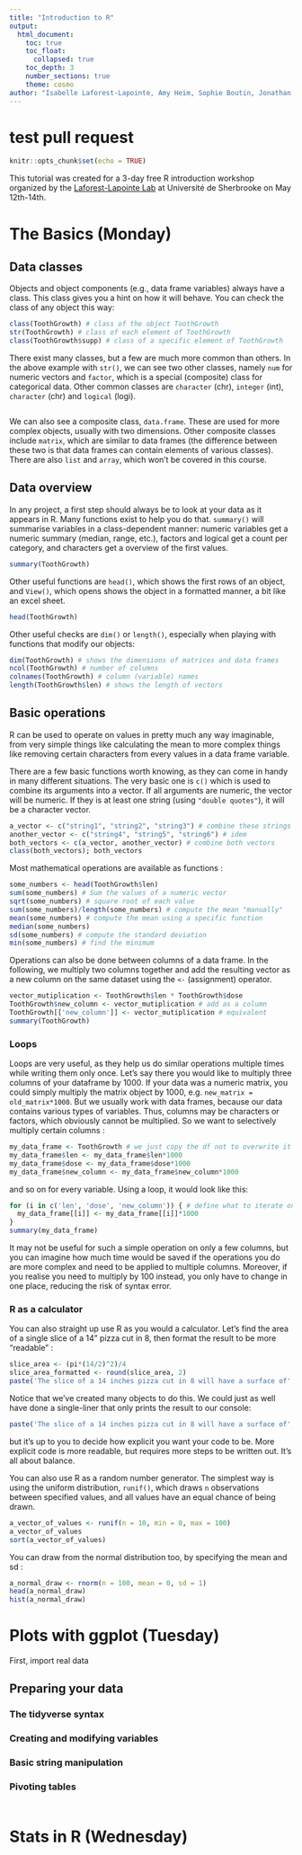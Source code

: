 ```yaml
---
title: "Introduction to R"
output:
  html_document:
    toc: true
    toc_float:
      collapsed: true
    toc_depth: 3
    number_sections: true
    theme: cosmo
author: "Isabelle Laforest-Lapointe, Amy Heim, Sophie Boutin, Jonathan Rondeau-Leclaire"
---
```


# test pull request
 
```r
knitr::opts_chunk$set(echo = TRUE)
```

This tutorial was created for a 3-day free R introduction workshop organized by the [Laforest-Lapointe Lab](https://www.laforestlab.com/) at Université de Sherbrooke on May 12th-14th.

# The Basics (Monday)

## Data classes

Objects and object components (e.g., data frame variables) always have a class. This class gives you a hint on how it will behave. You can check the class of any object this way:

```r
class(ToothGrowth) # class of the object ToothGrowth
str(ToothGrowth) # class of each element of ToothGrowth
class(ToothGrowth$supp) # class of a specific element of ToothGrowth
```

There exist many classes, but a few are much more common than others. In the above example with `str()`, we can see two other classes, namely `num` for numeric vectors and `factor`, which is a special (composite) class for categorical data. Other common classes are `character` (chr), `integer` (int), `character` (chr) and `logical` (logi). 

```r

```

We can also see a composite class, `data.frame`. These are used for more complex objects, usually with two dimensions. Other composite classes include `matrix`, which are similar to data frames (the difference between these two is that data frames can contain elements of various classes). There are also `list` and `array`, which won't be covered in this course.

## Data overview

In any project, a first step should always be to look at your data as it appears in R. Many functions exist to help you do that. `summary()` will summarise variables in a class-dependent manner: numeric variables get a numeric summary (median, range, etc.), factors and logical get a count per category, and characters get a overview of the first values.

```r
summary(ToothGrowth)
```

Other useful functions are `head()`, which shows the first rows of an object, and `View()`, which opens shows the object in a formatted manner, a bit like an excel sheet.

```r
head(ToothGrowth)
```

Other useful checks are `dim()` or `length()`, especially when playing with functions that modify our objects: 

```r
dim(ToothGrowth) # shows the dimensions of matrices and data frames
ncol(ToothGrowth) # number of columns
colnames(ToothGrowth) # column (variable) names
length(ToothGrowth$len) # shows the length of vectors
```

## Basic operations

R can be used to operate on values in pretty much any way imaginable, from very simple things like calculating the mean to more complex things like removing certain characters from every values in a data frame variable.

There are a few basic functions worth knowing, as they can come in handy in many different situations. The very basic one is `c()` which is used to combine its arguments into a vector. If all arguments are numeric, the vector will be numeric. If they is at least one string (using `"double quotes"`), it will be a character vector.

```r
a_vector <- c("string1", "string2", "string3") # combine these strings into a vector
another_vector <- c("string4", "string5", "string6") # idem
both_vectors <- c(a_vector, another_vector) # combine both vectors
class(both_vectors); both_vectors
```
Most mathematical operations are available as functions :
```r
some_numbers <- head(ToothGrowth$len)
sum(some_numbers) # Sum the values of a numeric vector
sqrt(some_numbers) # square root of each value
sum(some_numbers)/length(some_numbers) # compute the mean "manually"
mean(some_numbers) # compute the mean using a specific function
median(some_numbers)
sd(some_numbers) # compute the standard deviation
min(some_numbers) # find the minimum
```

Operations can also be done between columns of a data frame. In the following, we multiply two columns together and add the resulting vector as a new column on the same dataset using the `<-` (assignment) operator.
```r
vector_mutiplication <- ToothGrowth$len * ToothGrowth$dose
ToothGrowth$new_column <- vector_mutiplication # add as a column
ToothGrowth[['new_column']] <- vector_mutiplication # equivalent
summary(ToothGrowth) 
```

### Loops

Loops are very useful, as they help us do similar operations multiple times while writing them only once. Let's say there you would like to multiply three columns of your dataframe by 1000. If your data was a numeric matrix, you could simply multiply the matrix object by 1000, e.g. `new_matrix = old_matrix*1000`. But we usually work with data frames, because our data contains various types of variables. Thus, columns may be characters or factors, which obviously cannot be multiplied. So we want to selectively multiply certain columns :

```r
my_data_frame <- ToothGrowth # we just copy the df not to overwrite it
my_data_frame$len <- my_data_frame$len*1000
my_data_frame$dose <- my_data_frame$dose*1000
my_data_frame$new_column <- my_data_frame$new_column*1000
```

and so on for every variable. Using a loop, it would look like this:
```r
for (i in c('len', 'dose', 'new_column')) { # define what to iterate on
  my_data_frame[[i]] <- my_data_frame[[i]]*1000
}
summary(my_data_frame)
```
It may not be useful for such a simple operation on only a few columns, but you can imagine how much time would be saved if the operations you do are more complex and need to be applied to multiple columns. Moreover, if you realise you need to multiply by 100 instead, you only have to change in one place, reducing the risk of syntax error.


### R as a calculator

You can also straight up use R as you would a calculator. Let's find the area of a single slice of a 14" pizza cut in 8, then format the result to be more "readable" :

```r
slice_area <- (pi*(14/2)^2)/4
slice_area_formatted <- round(slice_area, 2)
paste('The slice of a 14 inches pizza cut in 8 will have a surface of', slice_area_formatted, "square inches.")
```

Notice that we've created many objects to do this. We could just as well have done a single-liner that only prints the result to our console:
```r
paste('The slice of a 14 inches pizza cut in 8 will have a surface of', round((pi*(14/2)^2)/4, 2), "square inches.")
```
but it's up to you to decide how explicit you want your code to be. More explicit code is more readable, but requires more steps to be written out. It's all about balance.

You can also use R as a random number generator. The simplest way is using the uniform distribution, `runif()`, which draws `n` observations between specified values, and all values have an equal chance of being drawn.

```r
a_vector_of_values <- runif(n = 10, min = 0, max = 100)
a_vector_of_values
sort(a_vector_of_values)
```
You can draw from the normal distribution too, by specifying the mean and sd :

```r
a_normal_draw <- rnorm(n = 100, mean = 0, sd = 1)
head(a_normal_draw)
hist(a_normal_draw)
```

# Plots with ggplot (Tuesday)

First, import real data

## Preparing your data

### The tidyverse syntax

### Creating and modifying variables

### Basic string manipulation

### Pivoting tables

### 

```r

```

# Stats in R (Wednesday)